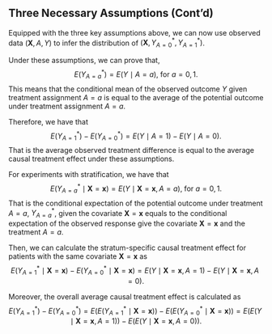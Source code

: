 ## Three Necessary Assumptions (Cont'd)
Equipped with the three key assumptions above, we can now use observed data $(\boldsymbol{X}, A, Y)$ to infer the distribution of $(\boldsymbol{X}, Y^*_{A=0}, Y^*_{A=1})$.

Under these assumptions, we can prove that, 
$$E\left(Y^*_{A=a} \right) = E( Y \mid A=a ) \text{, for } a = 0, 1.$$
This means that the conditional mean of the observed outcome $Y$ given treatment assignment $A=a$ is equal to the average of the potential outcome under treatment assignment $A=a$.

Therefore, we have that 
$$E\left( Y^*_{A=1} \right) - E\left( Y^*_{A=0} \right) = E( Y \mid A=1 ) - E( Y \mid A=0 ).$$
That is the average observed treatment difference is equal to the average causal treatment effect under these assumptions.

For experiments with stratification, we have that
$$E\left( Y^{*}_{A=a} \mid \boldsymbol{X}=\boldsymbol{x}\right) = E\left( Y \mid \boldsymbol{X}=\boldsymbol{x}, A=a\right)\text{, for } a=0,1.$$
That is the conditional expectation of the potential outcome under treatment $A=a$, $Y^{*}_{A=a}$, given the covariate $\boldsymbol{X}=\boldsymbol{x}$ equals to the conditional expectation of the observed response give the covariate $\boldsymbol{X}=\boldsymbol{x}$ and the treatment $A=a$.

Then, we can calculate the stratum-specific causal treatment effect for patients with the same covariate $\boldsymbol{X} =\boldsymbol{x}$ as
$$E\left( Y^{*}_{A=1} \mid \boldsymbol{X}=\boldsymbol{x}\right) - E\left( Y^{*}_{A=0} \mid \boldsymbol{X}=\boldsymbol{x}\right) = E\left( Y \mid \boldsymbol{X}=\boldsymbol{x}, A=1\right) - E\left( Y \mid \boldsymbol{X}=\boldsymbol{x}, A=0\right).$$

Moreover, the overall average causal treatment effect is calculated as
$$E\left( Y^*_{A=1} \right) - E\left( Y^*_{A=0} \right) = E \left(E\left( Y^{*}_{A=1} \mid \boldsymbol{X}=\boldsymbol{x}\right)\right) - E \left(E\left( Y^{*}_{A=0} \mid \boldsymbol{X}=\boldsymbol{x}\right)\right) = E\left(E\left( Y \mid \boldsymbol{X}=\boldsymbol{x}, A=1\right)\right) - E\left(E\left( Y \mid \boldsymbol{X}=\boldsymbol{x}, A=0\right)\right).$$

